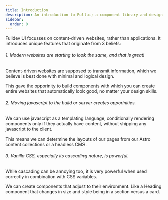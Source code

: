 ```yaml
---
title: Introduction
description: An introduction to Fullui; a component library and design system built for Astro.
sidebar:
  order: 0
---
```


Fulldev UI focusses on content-driven websites, rather than applications. It introduces unique features that originate from 3 beliefs:

###### 1. Modern websites are starting to look the same, and that is great!

Content-driven websites are supposed to transmit information, which we believe is best done with minimal and logical design.

This gave the opporinity to build components with which you can create entire websites that automatically look good, no matter your design skills.

###### 2. Moving javascript to the build or server creates opporinities.

We can use javascript as a templating language, conditionally rendering components only if they actually have content, without shipping any javascript to the client.

This means we can determine the layouts of our pages from our Astro content collections or a headless CMS.

###### 3. Vanilla CSS, especially its cascading nature, is powerful.

While cascading can be annoying too, it is very powerful when used correctly in combination with CSS variables.

We can create components that adjust to their environment. Like a Heading component that changes in size and style being in a section versus a card.
